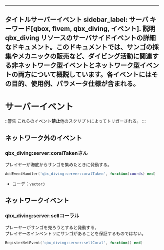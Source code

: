 ***

タイトルサーバーイベント
sidebar\_label: サーバ
キーワード\[qbox, fivem, qbx\_diving, イベント].
説明qbx\_diving リソースのサーバサイドイベントの詳細なドキュメント。このドキュメントでは、サンゴの採集やメカニックの販売など、ダイビング活動に関連する非ネットワーク型イベントとネットワーク型イベントの両方について概説しています。各イベントにはその目的、使用例、パラメータ仕様が含まれる。
-----------------------------------------------------------------------------------------------------------------------------------------------------

# サーバーイベント

::警告
これらのイベント**禁止**他のスクリプトによってトリガーされる。
:::

## ネットワーク外のイベント

### qbx\_diving:server:coralTakenさん

プレイヤーが海底からサンゴを集めたときに発動する。

```lua
AddEventHandler('qbx_diving:server:coralTaken', function(coords) end)
```

* コーデ：`vector3`

## ネットワークイベント

### qbx\_diving:server:sellコーラル

プレーヤーがサンゴを売ろうとすると発動する。\
プレイヤーのインベントリにサンゴがあることを保証するものではない。

```lua
RegisterNetEvent('qbx_diving:server:sellCoral', function() end)
```
